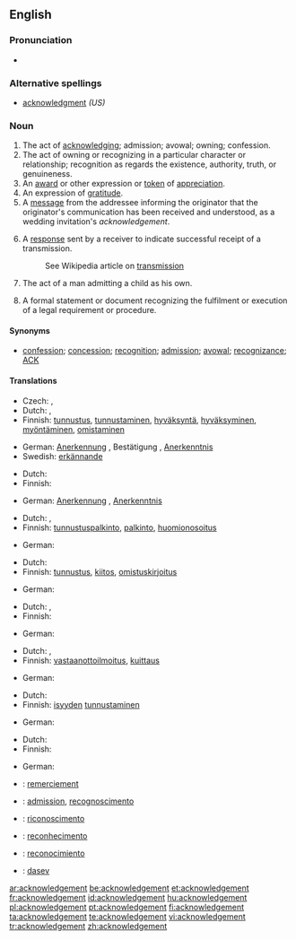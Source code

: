 ==English==

===Pronunciation===
* {{audio|en-us-acknowledgement.ogg|Audio (US)}}

===Alternative spellings===
* [[acknowledgment]] ''(US)''

===Noun===
{{en-noun}}  {{UK}}

# The act of [[acknowledge|acknowledging]]; admission; avowal; owning; confession.
# The act of owning or recognizing in a particular character or relationship; recognition as regards the existence, authority, truth, or genuineness.
# An [[award]] or other expression or [[token]] of [[appreciation]].
# An expression of [[gratitude]].
# A [[message]] from the addressee informing the originator that the originator's communication has been received and understood, as a wedding invitation's ''acknowledgement''.
# {{context|Telecommunications|computing|networking}} A [[response]] sent by a receiver to indicate successful receipt of a transmission.
#: See Wikipedia article on [[w:transmission (telecommunications)|transmission]]
# {{context|legal}} The act of a man admitting a child as his own.
# {{context|legal}} A formal statement or document recognizing the fulfilment or execution of a legal requirement or procedure.

====Synonyms====
* [[confession]]; [[concession]]; [[recognition]]; [[admission]]; [[avowal]]; [[recognizance]]; [[ACK]]

====Translations====
{{trans-top|act of acknowledging}}
* Czech: {{t-|cs|uznání|n}}, {{t|cs|přiznání|n}}
* Dutch: {{t|nl|erkenning}},  {{t|nl|bekentenis|f}}
* Finnish: [[tunnustus]], [[tunnustaminen]], [[hyväksyntä]], [[hyväksyminen]], [[myöntäminen]], [[omistaminen]]
{{trans-mid}}
* German: [[Anerkennung]] {{f}}, Bestätigung {{f}}, [[Anerkenntnis]] {{n}}
* Swedish: [[erkännande]]
{{trans-bottom}}

{{trans-top|act of owning or recognizing in a particular character or relationship}}
* Dutch: {{t|nl|erkenning|f}}
* Finnish: {{t-|fi|tunnustaminen}}
{{trans-mid}}
* German: [[Anerkennung]] {{f}}, [[Anerkenntnis]] {{n}}
{{trans-bottom}}

{{trans-top|award}}
* Dutch: {{t|nl|toekenning|f}},  {{t|nl|erkenning|f}}
* Finnish: [[tunnustuspalkinto]], [[palkinto]], [[huomionosoitus]]
{{trans-mid}}
* German: {{t+|de|Anerkennung|f}}
{{trans-bottom}}

{{trans-top|expression of thanks}}
* Dutch: {{t|nl|erkentelijkheid|f}}
* Finnish: [[tunnustus]], [[kiitos]], [[omistuskirjoitus]]
{{trans-mid}}
* German: {{t+|de|Anerkennung|f}}
{{trans-bottom}}

{{trans-top|message informing that the originator's communication has been received and understood}}
* Dutch: {{t|nl|ontvangstbevestiging|f}},  {{t|nl|kwitantie|f}}
* Finnish: {{t+|fi|vastaus}}
{{trans-mid}}
* German: {{t+|de|Quittung|f}}
{{trans-bottom}}

{{trans-top|indication of a successful receipt of a transmission}}
* Dutch: {{t|nl|ontvangstbevestiging|f}},  {{t|nl|kwitantie|f}}
* Finnish: [[vastaanottoilmoitus]], [[kuittaus]]
{{trans-mid}}
* German: {{t+|de|Quittung|f}}
{{trans-bottom}}

{{trans-top|act of a man admitting a child as his own}}
* Dutch: {{t|nl|erkenning|f}}
* Finnish: [[isyys|isyyden]] [[tunnustaminen]]
{{trans-mid}}
* German: {{t+|de|Anerkennung|f}}
{{trans-bottom}}

{{trans-top|formal statement or document recognizing the fulfilment or execution of a legal requirement or procedure}}
* Dutch: {{t|nl|bevestiging|f}}
* Finnish: {{t+|fi|todistus}}
{{trans-mid}}
* German: {{t+|de|Bestätigung|f}}
{{trans-bottom}}

{{checktrans-top}}
* {{ttbc|French}}: [[remerciement]] {{m}}
* {{ttbc|Interlingua}}: [[admission]], [[recognoscimento]]
{{trans-mid}}
* {{ttbc|Italian}}: [[riconoscimento]] {{m}}
* {{ttbc|Portuguese}}: [[reconhecimento]] {{m}}
* {{ttbc|Spanish}}: [[reconocimiento]] {{m}}
* {{ttbc|Volapük}}: [[dasev]]
{{trans-bottom}}

[[ar:acknowledgement]]
[[be:acknowledgement]]
[[et:acknowledgement]]
[[fr:acknowledgement]]
[[id:acknowledgement]]
[[hu:acknowledgement]]
[[pl:acknowledgement]]
[[pt:acknowledgement]]
[[fi:acknowledgement]]
[[ta:acknowledgement]]
[[te:acknowledgement]]
[[vi:acknowledgement]]
[[tr:acknowledgement]]
[[zh:acknowledgement]]